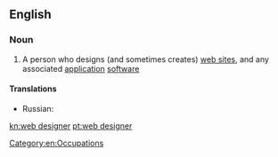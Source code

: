 ==English==

===Noun===
{{en-noun}}

# {{lb|en|computing}} A person who designs (and sometimes creates) [[web site]]s, and any associated [[application]] [[software]]

====Translations====
{{trans-top|person who designs and creates web pages}}
{{trans-mid}}
* Russian: {{t+|ru|веб-диза́йнер|m|tr=vɛb-dizájner}}
{{trans-bottom}}

[[Category:en:Occupations]]

[[kn:web designer]]
[[pt:web designer]]